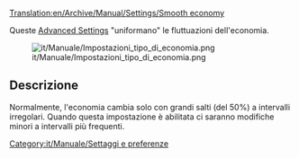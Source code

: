 [[Translation:en/Archive/Manual/Settings/Smooth economy]]

Queste [[en/Archive/Manual/Settings/Advanced Settings/Economy#enable-smooth-economy-more-smaller-changes|Advanced Settings]]  "uniformano" le fluttuazioni dell'economia.

[[File:it/Manuale/Impostazioni tipo di economia.png]]

== Descrizione ==
Normalmente, l'economia cambia solo con grandi salti (del 50%) a intervalli irregolari. Quando questa impostazione è abilitata ci saranno modifiche minori a intervalli più frequenti.

[[Category:it/Manuale/Settaggi e preferenze]]